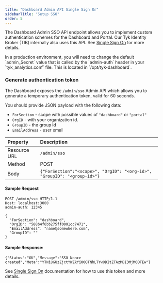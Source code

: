 ```yaml
---
title: "Dashboard Admin API Single Sign On"
sidebarTitle: "Setup SSO"
order: 5
---
```


The Dashboard Admin SSO API endpoint allows you to implement custom authentication schemes for the Dashboard and Portal. Our Tyk Identity Broker (TIB) internally also uses this API. See [Single Sign On](/tyk-apis/tyk-dashboard-admin-api/sso) for more details.


<Warning>
In a production environment, you will need to change the default `admin_Secret` value that is called by the `admin-auth` header in your `tyk_analytics.conf` file. This is located in `/opt/tyk-dashboard`.
</Warning>


### Generate authentication token

The Dashboard exposes the `/admin/sso` Admin API which allows you to generate a temporary authentication token, valid for 60 seconds. 

You should provide JSON payload with the following data:

* `ForSection` - scope with possible values of `"dashboard"` or `"portal"` 
* `OrgID` - with your organization id. 
* `GroupID` - the group id 
* `EmailAddress` - user email 


| **Property** | **Description**              |
| :------------ | :---------------------------- |
| Resource URL | `/admin/sso` |
| Method       | POST                         |
| Body         | `{"ForSection":"<scope>", "OrgID": "<org-id>", "GroupID": "<group-id>"}`  |

#### Sample Request

```{.copyWrapper}
POST /admin/sso HTTP/1.1
Host: localhost:3000
admin-auth: 12345
    
{
  "ForSection": "dashboard",
  "OrgID": "588b4f0bb275ff0001cc7471",
  "EmailAddress": "name@somewhere.com",
  "GroupID": ""
}
```

#### Sample Response:
```{.copyWrapper}
{"Status":"OK","Message":"SSO Nonce created","Meta":"YTNiOGUzZjctYWZkYi00OTNhLTYwODItZTAzMDI3MjM0OTEw"}
```

See [Single Sign On](/advanced-configuration/integrate/sso) documentation for how to use this token and more details.